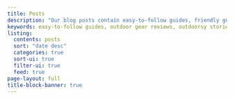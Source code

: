 ```yaml
---
title: Posts
description: "Our blog posts contain easy-to-follow guides, friendly gear reviews, and inspiring tales from everyday adventurers on hiking, camping, kayaking, and more."
keywords: easy-to-follow guides, outdoor gear reviews, outdoorsy stories
listing:
  contents: posts
  sort: "date desc"
  categories: true
  sort-ui: true
  filter-ui: true
  feed: true
page-layout: full
title-block-banner: true
---
```


